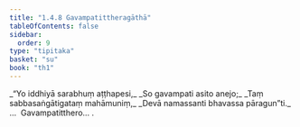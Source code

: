 ```yaml
---
title: "1.4.8 Gavampatittheragāthā"
tableOfContents: false
sidebar:
  order: 9
type: "tipitaka"
basket: "su"
book: "th1"
---
```



<DynamicBreadcrumb />

<Division number="38" book="th1" bookNo="19" page="228">

<Paragraph number="86" type="verses" book="th1">
_“Yo iddhiyā sarabhuṃ aṭṭhapesi,_  
_So gavampati asito anejo;_  
_Taṃ sabbasaṅgātigataṃ mahāmuniṃ,_  
_Devā namassanti bhavassa pāragun”ti._  


</Paragraph>
</Division>

<Paragraph number="87" type="center" book="th1">
…  Gavampatitthero… .
</Paragraph>
